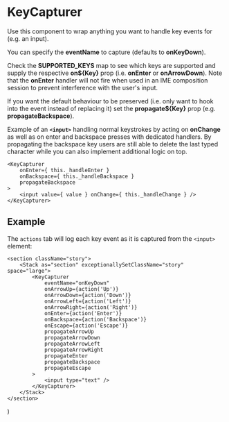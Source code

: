 

<Meta title="Components/KeyCapturer" />

# KeyCapturer

Use this component to wrap anything you want to handle key events for (e.g. an input).

You can specify the **eventName** to capture (defaults to **onKeyDown**).

Check the **SUPPORTED_KEYS** map to see which keys are supported and supply the respective **on\${Key}** prop (i.e. **onEnter** or **onArrowDown**). Note that the **onEnter** handler will not fire when used in an IME composition session to prevent interference with the user's input.

If you want the default behaviour to be preserved (i.e. only want to hook into the event instead of replacing it) set the **propagate\${Key}** prop (e.g. **propagateBackspace**).

Example of an **`<input>`** handling normal keystrokes by acting on **onChange** as well as on enter and backspace presses with dedicated handlers. By propagating the backspace key users are still able to delete the last typed character while you can also implement additional logic on top.

```
<KeyCapturer
    onEnter={ this._handleEnter }
    onBackspace={ this._handleBackspace }
    propagateBackspace
>
    <input value={ value } onChange={ this._handleChange } />
</KeyCapturer>
```

## Example

The `actions` tab will log each key event as it is captured from the `<input>` element:

<Canvas>
    <Story
        name="Playground"
        parameters={{
            docs: { source: { type: 'code' } },
        }}
    >
        <KeyCapturerStory />
    </Story>
</Canvas>

    <section className="story">
        <Stack as="section" exceptionallySetClassName="story" space="large">
            <KeyCapturer
                eventName="onKeyDown"
                onArrowUp={action('Up')}
                onArrowDown={action('Down')}
                onArrowLeft={action('Left')}
                onArrowRight={action('Right')}
                onEnter={action('Enter')}
                onBackspace={action('Backspace')}
                onEscape={action('Escape')}
                propagateArrowUp
                propagateArrowDown
                propagateArrowLeft
                propagateArrowRight
                propagateEnter
                propagateBackspace
                propagateEscape
            >
                <input type="text" />
            </KeyCapturer>
        </Stack>
    </section>
)
